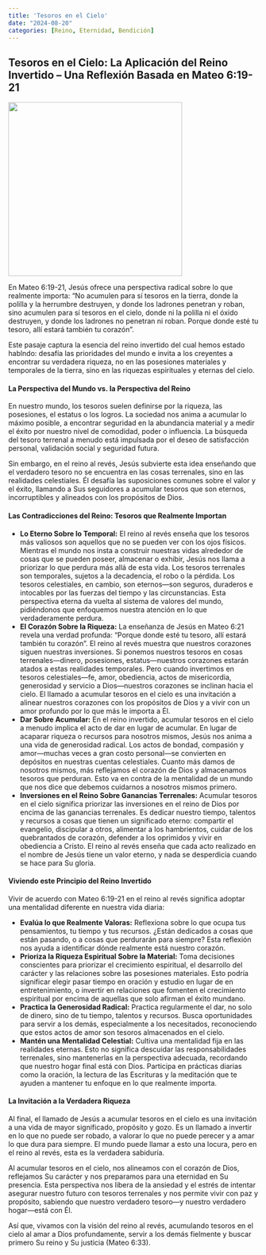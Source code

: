 ```yaml
---
title: 'Tesoros en el Cielo'
date: "2024-08-20"
categories: [Reino, Eternidad, Bendición]
---
```


## Tesoros en el Cielo: La Aplicación del Reino Invertido – Una Reflexión Basada en Mateo 6:19-21

![](treasures.webp){fig-align="center" width="350"}

En Mateo 6:19-21, Jesús ofrece una perspectiva radical sobre lo que realmente importa: “No acumulen para sí tesoros en la tierra, donde la polilla y la herrumbre destruyen, y donde los ladrones penetran y roban, sino acumulen para sí tesoros en el cielo, donde ni la polilla ni el óxido destruyen, y donde los ladrones no penetran ni roban. Porque donde esté tu tesoro, allí estará también tu corazón”.

Este pasaje captura la esencia del reino invertido del cual hemos estado hablndo: desafía las prioridades del mundo e invita a los creyentes a encontrar su verdadera riqueza, no en las posesiones materiales y temporales de la tierra, sino en las riquezas espirituales y eternas del cielo.

#### La Perspectiva del Mundo vs. la Perspectiva del Reino

En nuestro mundo, los tesoros suelen definirse por la riqueza, las posesiones, el estatus o los logros. La sociedad nos anima a acumular lo máximo posible, a encontrar seguridad en la abundancia material y a medir el éxito por nuestro nivel de comodidad, poder o influencia. La búsqueda del tesoro terrenal a menudo está impulsada por el deseo de satisfacción personal, validación social y seguridad futura.

Sin embargo, en el reino al revés, Jesús subvierte esta idea enseñando que el verdadero tesoro no se encuentra en las cosas terrenales, sino en las realidades celestiales. Él desafía las suposiciones comunes sobre el valor y el éxito, llamando a Sus seguidores a acumular tesoros que son eternos, incorruptibles y alineados con los propósitos de Dios.

#### Las Contradicciones del Reino: Tesoros que Realmente Importan

-   **Lo Eterno Sobre lo Temporal:** El reino al revés enseña que los tesoros más valiosos son aquellos que no se pueden ver con los ojos físicos. Mientras el mundo nos insta a construir nuestras vidas alrededor de cosas que se pueden poseer, almacenar o exhibir, Jesús nos llama a priorizar lo que perdura más allá de esta vida. Los tesoros terrenales son temporales, sujetos a la decadencia, el robo o la pérdida. Los tesoros celestiales, en cambio, son eternos—son seguros, duraderos e intocables por las fuerzas del tiempo y las circunstancias. Esta perspectiva eterna da vuelta al sistema de valores del mundo, pidiéndonos que enfoquemos nuestra atención en lo que verdaderamente perdura.
-   **El Corazón Sobre la Riqueza:** La enseñanza de Jesús en Mateo 6:21 revela una verdad profunda: "Porque donde esté tu tesoro, allí estará también tu corazón". El reino al revés muestra que nuestros corazones siguen nuestras inversiones. Si ponemos nuestros tesoros en cosas terrenales—dinero, posesiones, estatus—nuestros corazones estarán atados a estas realidades temporales. Pero cuando invertimos en tesoros celestiales—fe, amor, obediencia, actos de misericordia, generosidad y servicio a Dios—nuestros corazones se inclinan hacia el cielo. El llamado a acumular tesoros en el cielo es una invitación a alinear nuestros corazones con los propósitos de Dios y a vivir con un amor profundo por lo que más le importa a Él.
-   **Dar Sobre Acumular:** En el reino invertido, acumular tesoros en el cielo a menudo implica el acto de dar en lugar de acumular. En lugar de acaparar riqueza o recursos para nosotros mismos, Jesús nos anima a una vida de generosidad radical. Los actos de bondad, compasión y amor—muchas veces a gran costo personal—se convierten en depósitos en nuestras cuentas celestiales. Cuanto más damos de nosotros mismos, más reflejamos el corazón de Dios y almacenamos tesoros que perduran. Esto va en contra de la mentalidad de un mundo que nos dice que debemos cuidarnos a nosotros mismos primero.
-   **Inversiones en el Reino Sobre Ganancias Terrenales:** Acumular tesoros en el cielo significa priorizar las inversiones en el reino de Dios por encima de las ganancias terrenales. Es dedicar nuestro tiempo, talentos y recursos a cosas que tienen un significado eterno: compartir el evangelio, discipular a otros, alimentar a los hambrientos, cuidar de los quebrantados de corazón, defender a los oprimidos y vivir en obediencia a Cristo. El reino al revés enseña que cada acto realizado en el nombre de Jesús tiene un valor eterno, y nada se desperdicia cuando se hace para Su gloria.

#### Viviendo este Principio del Reino Invertido

Vivir de acuerdo con Mateo 6:19-21 en el reino al revés significa adoptar una mentalidad diferente en nuestra vida diaria:

-   **Evalúa lo que Realmente Valoras:** Reflexiona sobre lo que ocupa tus pensamientos, tu tiempo y tus recursos. ¿Están dedicados a cosas que están pasando, o a cosas que perdurarán para siempre? Esta reflexión nos ayuda a identificar dónde realmente está nuestro corazón.
-   **Prioriza la Riqueza Espiritual Sobre la Material:** Toma decisiones conscientes para priorizar el crecimiento espiritual, el desarrollo del carácter y las relaciones sobre las posesiones materiales. Esto podría significar elegir pasar tiempo en oración y estudio en lugar de en entretenimiento, o invertir en relaciones que fomenten el crecimiento espiritual por encima de aquellas que solo afirman el éxito mundano.
-   **Practica la Generosidad Radical:** Practica regularmente el dar, no solo de dinero, sino de tu tiempo, talentos y recursos. Busca oportunidades para servir a los demás, especialmente a los necesitados, reconociendo que estos actos de amor son tesoros almacenados en el cielo.
-   **Mantén una Mentalidad Celestial:** Cultiva una mentalidad fija en las realidades eternas. Esto no significa descuidar las responsabilidades terrenales, sino mantenerlas en la perspectiva adecuada, recordando que nuestro hogar final está con Dios. Participa en prácticas diarias como la oración, la lectura de las Escrituras y la meditación que te ayuden a mantener tu enfoque en lo que realmente importa.

#### La Invitación a la Verdadera Riqueza

Al final, el llamado de Jesús a acumular tesoros en el cielo es una invitación a una vida de mayor significado, propósito y gozo. Es un llamado a invertir en lo que no puede ser robado, a valorar lo que no puede perecer y a amar lo que dura para siempre. El mundo puede llamar a esto una locura, pero en el reino al revés, esta es la verdadera sabiduría.

Al acumular tesoros en el cielo, nos alineamos con el corazón de Dios, reflejamos Su carácter y nos preparamos para una eternidad en Su presencia. Esta perspectiva nos libera de la ansiedad y el estrés de intentar asegurar nuestro futuro con tesoros terrenales y nos permite vivir con paz y propósito, sabiendo que nuestro verdadero tesoro—y nuestro verdadero hogar—está con Él.

Así que, vivamos con la visión del reino al revés, acumulando tesoros en el cielo al amar a Dios profundamente, servir a los demás fielmente y buscar primero Su reino y Su justicia (Mateo 6:33).
